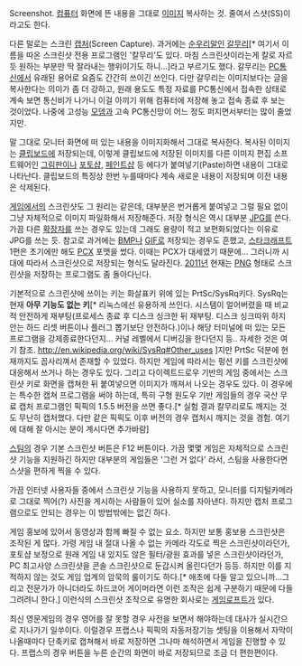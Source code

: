 Screenshot. [[컴퓨터]] 화면에 뜬 내용을 그대로 [[이미지]] 복사하는 것. 줄여서 스샷(SS)이라고도 한다.

다른 말로는 스크린 [[캡처]](Screen Capture). 과거에는 [[순우리말]]인 [[갈무리]][* 여기서 이름을 따온 스크린샷 전용 프로그램인 '칼무리'도 있다. 마침 스크린샷이라는게 칼로 자르듯 원하는 부분만 딱 잘라내는 행위이기도 하니...]라고 부르기도 했다. 갈무리는 [[PC통신]]에서 유래된 용어로 요즘도 간간히 쓰이긴 쓰인다. 다만 갈무리는 이미지보다는 글을 복사한다는 의미가 좀 더 강하고, 원래 용도도 특정 자료를 PC통신에서 접속한 상태로 계속 보면 통신비가 나가니 이걸 아끼기 위해 컴퓨터에 저장해 놓고 접속 종료 후 보는 것이었다. 나중에 고성능 [[모뎀]]과 고속 PC통신망이 어느 정도 퍼지면서부터는 많이 줄었지만.

말 그대로 모니터 화면에 떠 있는 내용을 이미지화해서 그대로 복사한다. 복사된 이미지는 [[클립보드]]에 저장되는데, 이렇게 클립보드에 저장된 이미지를 다른 이미지 편집 소프트웨어인 [[그림판]]이나 [[포토샵]], [[페인트샵]] 등 에다가 붙여넣기(Paste)하면 내용이 그대로 나타난다. 클립보드의 특징상 한번 누를때마다 계속 새로운 내용이 저장되며 이전 내용은 삭제된다.

[[게임]]에서의 스크린샷도 그 원리는 같은데, 대부분은 번거롭게 붙여넣고 그럴 필요 없이 그냥 자체적으로 이미지 파일화해서 저장해준다. 저장 형식은 역시 대부분 [[JPG]]를 쓴다. 가끔 다른 [[확장자]]를 쓰는 경우도 있는데 그래도 용량이 적고 보편화되었다는 이유로 JPG를 쓰는 듯. 참고로 과거에는 [[BMP]]나 [[GIF]]로 저장되는 경우도 흔했고, [[스타크래프트]] 1편은 초기에만 해도 [[PCX]] 포맷을 썼다. 이때는 PCX가 대세였기 때문에... 그러니까 시대에 따라서 스크린샷으로 저장되는 형식도 달라진다. [[2011년]] 현재는 [[PNG]] 형태로 스크린샷을 저장하는 프로그램도 좀 돌아다닌다.

기본적으로 스크린샷에 쓰이는 키는 화살표키 위에 있는 PrtSc/SysRq키다. SysRq는 현재 '''아무 기능도 없는 키'''[* 리눅스에선 유용하게 쓰인다. 시스템이 얼어버렸을 때 비교적 안전하게 재부팅(프로세스 종료 후 디스크 싱크한 뒤 재부팅. 디스크 싱크따위 하지 안는 하드 리셋 버튼이나 플러그 뽑기보단 안전하다.)이나 해당 터미널에 떠 있는 모든 프로그램을 강제종료한다던지... 커널 레벨에서 디버깅을 한다던지 등.. 자세한 것은 여기 참조. [[http://en.wikipedia.org/wiki/SysRq#Other_uses]] ]지만 PrtSc 덕분에 현재까지도 꼽사리껴서 존재할 수 있었다. 하지만 게임에 따라서는 펑션 키를 스크린샷에 대응해서 쓰거나 하는 경우도 있다. 그리고 다이렉트드로우 기반의 게임 중에서는 스크린샷 키로 화면을 캡쳐한 뒤 붙여넣으면 이미지가 깨져서 나오는 경우도 있다. 이 경우에는 특수한 캡쳐 프로그램을 써야 하는데, 특히 구형 원도우 기반 게임들의 경우 국산 무료 캡처 프로그램인 픽픽의 1.5.5 버전을 쓰면 좋다.[* 실험 결과 칼무리로도 깨지는 것도 무난히 캡처했다. 다만 같은 픽픽도 이후 버전의 경우 캡처시 깨지는 것을 경험. 여기에 대해 잘 아시는 분이 계시다면 추가바람]

[[스팀]]의 경우 기본 스크린샷 버튼은 F12 버튼이다. 가끔 몇몇 게임은 자체적으로 스크린샷 기능을 지원하긴 하지만 대부분의 게임들은 '그런 거 없다' 라서, 스팀을 사용한다면 스샷을 편하게 찍을 수 있다. 

가끔 인터넷 사용자들 중에서 스크린샷 기능을 사용하지 못하고, 모니터를 디지털카메라로 그대로 찍어(?) 사진을 게시하는 사람들이 있어 실소를 자아낸다. 하지만 캡처 프로그램으로도 안되는 경우는 이 방법밖에는 없긴 하다.

게임 홍보에 있어서 동영상과 함께 빠질 수 없는 요소. 하지만 보통 홍보용 스크린샷은 조작된 게 많다. 가령 게임 내 절대 나올 수 없는 카메라 각도로 찍은 스크린샷이라던가, 포토샵 보정으로 원래 게임 내 있지도 않은 필터/광원 효과를 넣은 스크린샷이라던가, PC 최고사양 스크린샷을 콘솔 스크린샷으로 둔갑시켜 올린다던가 등등. 하지만 이를 지적하지 않는 것도 게임 업계의 암묵의 룰이기도 하다.[* 애초에 다들 알고 있으니까...그리고 전문가가 아니더라도 하드코어 게이머라면 이런 조작은 쉽게 구분하기 때문에 다들 그려려니 한다.] 이런식의 스크린샷 조작으로 유명한 회사로는 [[게임로프트]]가 있다. 

최신 영문게임의 경우 영어를 잘 못할 경우 사전을 보면서 해야하는데 대사가 실시간으로 지나가기 일쑤이다. 이럴경우 프랩스나 픽픽의 자동저장기능 셋팅을 이용해서 자막이 나올때마다 단축키로 캡쳐해서 바로 저장하면 그나마 해석하면서 게임을 진행할 수 있다. 프랩스의 경우 버튼을 누른 순간의 화면이 바로 저장되므로 조금 더 편한편이다.
